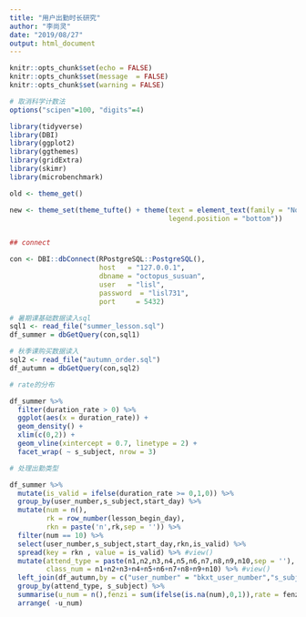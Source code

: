 ```yaml
---
title: "用户出勤时长研究"
author: "李尚灵"
date: "2019/08/27"
output: html_document
---
```


```r
knitr::opts_chunk$set(echo = FALSE)
knitr::opts_chunk$set(message  = FALSE)
knitr::opts_chunk$set(warning = FALSE)

# 取消科学计数法
options("scipen"=100, "digits"=4)
```

```r
library(tidyverse)
library(DBI)
library(ggplot2)
library(ggthemes)
library(gridExtra)
library(skimr)
library(microbenchmark)

old <- theme_get()

new <- theme_set(theme_tufte() + theme(text = element_text(family = "Noto Sans CJK SC"),
                                       legend.position = "bottom"))


## connect 

con <- DBI::dbConnect(RPostgreSQL::PostgreSQL(),
                      host   = "127.0.0.1",
                      dbname = "octopus_susuan",
                      user   = "lisl",
                      password  = "lisl731",
                      port     = 5432)

```


```r
# 暑期课基础数据读入sql
sql1 <- read_file("summer_lesson.sql")
df_summer = dbGetQuery(con,sql1)

# 秋季课购买数据读入
sql2 <- read_file("autumn_order.sql")
df_autumn = dbGetQuery(con,sql2)

```


```r
# rate的分布

df_summer %>% 
  filter(duration_rate > 0) %>% 
  ggplot(aes(x = duration_rate)) +
  geom_density() +
  xlim(c(0,2)) +
  geom_vline(xintercept = 0.7, linetype = 2) +
  facet_wrap( ~ s_subject, nrow = 3)

```

```r

# 处理出勤类型

df_summer %>% 
  mutate(is_valid = ifelse(duration_rate >= 0,1,0)) %>% 
  group_by(user_number,s_subject,start_day) %>% 
  mutate(num = n(), 
         rk = row_number(lesson_begin_day), 
         rkn = paste('n',rk,sep = '')) %>% 
  filter(num == 10) %>% 
  select(user_number,s_subject,start_day,rkn,is_valid) %>% 
  spread(key = rkn , value = is_valid) %>% #view()
  mutate(attend_type = paste(n1,n2,n3,n4,n5,n6,n7,n8,n9,n10,sep = ''),
         class_num = n1+n2+n3+n4+n5+n6+n7+n8+n9+n10) %>% #view()
  left_join(df_autumn,by = c("user_number" = "bkxt_user_number","s_subject" = "s_subject")) %>% #view()
  group_by(attend_type, s_subject) %>% 
  summarise(u_num = n(),fenzi = sum(ifelse(is.na(num),0,1)),rate = fenzi/u_num) %>% 
  arrange( -u_num) 

```

